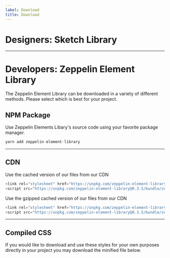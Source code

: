 ```yaml
---
label: Download
title: Download
---
```



# Designers: Sketch Library

<DownloadFile
  title="Zeppelin Sketch Library"
  sketch
  href="https://cdn-zel.zepdev.net/zel/0.4.3/css/assets/dist/zds-library.sketch"
  download=""
  ariaLabel="download"
/>

---

# Developers: Zeppelin Element Library

The Zeppelin Element Library can be downloaded in a variety of different methods. Please select which is best for your project.

## NPM Package

Use Zeppelin Elements Libary's source code using your favorite package manager.

```js
yarn add zeppelin-element-library
```

---

## CDN

Use the cached version of our files from our CDN

```js
<link rel="stylesheet" href="https://unpkg.com/zeppelin-element-library@0.3.5/bundle/zeppelin-element-library.css" >
<script src="https://unpkg.com/zeppelin-element-library@0.3.5/bundle/zeppelin-element-library.min.js" ></script>

```

Use the gzipped cached version of our files from our CDN

```js
<link rel="stylesheet" href="https://unpkg.com/zeppelin-element-library@0.3.5/bundle/zeppelin-element-library.css.gz" >
<script src="https://unpkg.com/zeppelin-element-library@0.3.5/bundle/zeppelin-element-library.min.js.gz" ></script>

```

---

## Compiled CSS

If you would like to download and use these styles for your own purposes directly in your project you may download the minified file below.

<DownloadFile
  title="Zeppelin Element Library CSS"
  href="https://unpkg.com/zeppelin-element-library@0.3.5/bundle/zeppelin-element-library.css"
  download="zeppelin-element-library.css"
  ariaLabel="download sketch file"
/>
